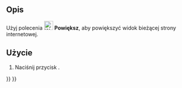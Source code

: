 <languages/>

{{Docnav/pl
|[[Web_BrowserStop/pl|Zatrzymaj ładowanie]]
|[[Web_BrowserZoomOut/pl|Pomniejsz]]
|[[Web_Workbench/pl|środowisko pracy Web]]
|IconL=Web_BrowserStop.svg
|IconR=Web_BrowserZoomOut.svg
|IconC=Workbench_Web.svg
}}

{{GuiCommand/pl
|Name=Web BrowserZoomIn
|Name/pl=Web: Powiększ
|MenuLocation=
|Workbenches=[[Web_Workbench/pl|Web]], [[Start_Workbench/pl|Start]]
|SeeAlso=
}}

<span id="Description"></span>
==Opis==

Użyj polecenia [[Image:Web_BrowserZoomIn.svg|24px]] '''Powiększ''', aby powiększyć widok bieżącej strony internetowej.

<span id="Usage"></span>
==Użycie==

# Naciśnij przycisk {{Button|[[Image:Web_BrowserZoomIn.svg|16px]] '''Powiększ'''}}.


{{Docnav/pl
|[[Web_BrowserStop/pl|Zatrzymaj ładowanie]]
|[[Web_BrowserZoomOut/pl|Pomniejsz]]
|[[Web_Workbench/pl|środowisko pracy Web]]
|IconL=Web_BrowserStop.svg
|IconR=Web_BrowserZoomOut.svg
|IconC=Workbench_Web.svg
}}

{{Web Tools navi{{#translation:}}}}
{{Userdocnavi{{#translation:}}}}